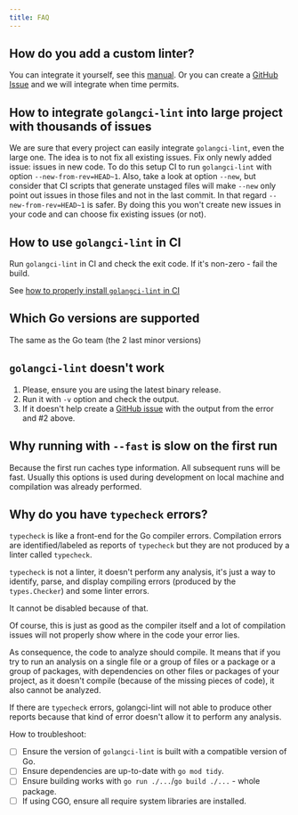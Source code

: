```yaml
---
title: FAQ
---
```


## How do you add a custom linter?

You can integrate it yourself, see this [manual](/contributing/new-linters/).
Or you can create a [GitHub Issue](https://github.com/golangci/golangci-lint/issues/new) and we will integrate when time permits.

## How to integrate `golangci-lint` into large project with thousands of issues

We are sure that every project can easily integrate `golangci-lint`, even the large one. The idea is to not fix all existing issues. Fix only newly added issue: issues in new code. To do this setup CI to run `golangci-lint` with option `--new-from-rev=HEAD~1`. Also, take a look at option `--new`, but consider that CI scripts that generate unstaged files will make `--new` only point out issues in those files and not in the last commit. In that regard `--new-from-rev=HEAD~1` is safer.
By doing this you won't create new issues in your code and can choose fix existing issues (or not).

## How to use `golangci-lint` in CI

Run `golangci-lint` in CI and check the exit code. If it's non-zero - fail the build.

See [how to properly install `golangci-lint` in CI](/usage/install#ci-installation)

## Which Go versions are supported

The same as the Go team (the 2 last minor versions)

## `golangci-lint` doesn't work

1. Please, ensure you are using the latest binary release.
2. Run it with `-v` option and check the output.
3. If it doesn't help create a [GitHub issue](https://github.com/golangci/golangci-lint/issues/new) with the output from the error and #2 above.

## Why running with `--fast` is slow on the first run

Because the first run caches type information. All subsequent runs will be fast.
Usually this options is used during development on local machine and compilation was already performed.

## Why do you have `typecheck` errors?

`typecheck` is like a front-end for the Go compiler errors.
Compilation errors are identified/labeled as reports of `typecheck` but they are not produced by a linter called `typecheck`.

`typecheck` is not a linter, it doesn't perform any analysis,
it's just a way to identify, parse, and display compiling errors (produced by the `types.Checker`) and some linter errors.

It cannot be disabled because of that.

Of course, this is just as good as the compiler itself and a lot of compilation issues will not properly show where in the code your error lies.

As consequence, the code to analyze should compile.
It means that if you try to run an analysis on a single file or a group of files or a package or a group of packages,
with dependencies on other files or packages of your project, as it doesn't compile (because of the missing pieces of code),
it also cannot be analyzed.

If there are `typecheck` errors, golangci-lint will not able to produce other reports because that kind of error doesn't allow it to perform any analysis.

How to troubleshoot:

- [ ] Ensure the version of `golangci-lint` is built with a compatible version of Go.
- [ ] Ensure dependencies are up-to-date with `go mod tidy`.
- [ ] Ensure building works with `go run ./...`/`go build ./...` - whole package.
- [ ] If using CGO, ensure all require system libraries are installed.
